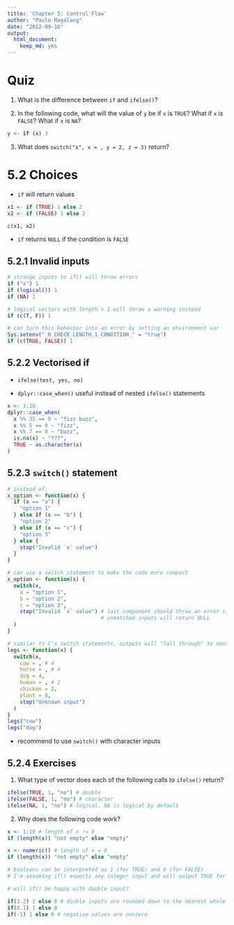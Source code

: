 ```yaml
---
title: 'Chapter 5: Control Flow'
author: "Paulo Magalang"
date: "2022-09-16"
output: 
  html_document: 
    keep_md: yes
---
```


# Quiz

1. What is the difference between `if` and `ifelse()`?

2. In the following code, what will the value of `y` be if `x` is `TRUE`? What if `x`
is `FALSE`? What if `x` is `NA`?

```r
y <- if (x) 3
```

3. What does `switch("x", x = , y = 2, z = 3)` return?

# 5.2 Choices

* `if` will return values 

```r
x1 <- if (TRUE) 1 else 2
x2 <- if (FALSE) 1 else 2

c(x1, x2)
```

* `if` returns `NULL` if the condition is `FALSE`

## 5.2.1 Invalid inputs

```r
# strange inputs to if() will throw errors
if ("x") 1
if (logical()) 1
if (NA) 1
```

```r
# logical vectors with length > 1 will throw a warning instead
if (c(T, F)) 1
```

```r
# can turn this behavior into an error by setting an environment var
Sys.setenv("_R_CHECK_LENGTH_1_CONDITION_" = "true")
if (c(TRUE, FALSE)) 1
```

## 5.2.2 Vectorised if

* `ifelse(test, yes, no)`

* `dplyr::case_when()` useful instead of nested `ifelse()` statements

```r
x <- 1:10
dplyr::case_when(
  x %% 35 == 0 ~ "fizz buzz",
  x %% 5 == 0 ~ "fizz",
  x %% 7 == 0 ~ "buzz",
  is.na(x) ~ "???",
  TRUE ~ as.character(x)
)
```

## 5.2.3 `switch()` statement

```r
# instead of:
x_option <- function(x) {
  if (x == "a") {
    "option 1"
  } else if (x == "b") {
    "option 2" 
  } else if (x == "c") {
    "option 3"
  } else {
    stop("Invalid `x` value")
  }
}

# can use a switch statement to make the code more compact
x_option <- function(x) {
  switch(x,
    a = "option 1",
    b = "option 2",
    c = "option 3",
    stop("Invalid `x` value") # last component should throw an error since 
                              # unmatched inputs will return NULL
  )
}
```

```r
# similar to C's switch statements, outputs will "fall through" to next value
legs <- function(x) {
  switch(x,
    cow = , # 4
    horse = , # 4
    dog = 4,
    human = , # 2
    chicken = 2,
    plant = 0,
    stop("Unknown input")
  )
}
legs("cow")
legs("dog")
```

* recommend to use `switch()` with character inputs

## 5.2.4 Exercises

1. What type of vector does each of the following calls to `ifelse()` return?

```r
ifelse(TRUE, 1, "no") # double
ifelse(FALSE, 1, "no") # character
ifelse(NA, 1, "no") # logical, NA is logical by default
```

2. Why does the following code work?

```r
x <- 1:10 # length of x != 0
if (length(x)) "not empty" else "empty"

x <- numeric() # length of x = 0
if (length(x)) "not empty" else "empty"

# booleans can be interpreted as 1 (for TRUE) and 0 (for FALSE)
# I'm assuming if() expects any integer input and will output TRUE for any nonzero value

# will if() be happy with double input?

if(3.2) 1 else 0 # double inputs are rounded down to the nearest whole integer
if(0.1) 1 else 0
if(-1) 1 else 0 # negative values are nonzero
```
















